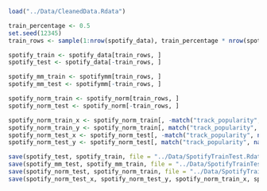 
```r
load("../Data/CleanedData.Rdata")
```

```r
train_percentage <- 0.5
set.seed(12345)
train_rows <- sample(1:nrow(spotify_data), train_percentage * nrow(spotify_data))

spotify_train <- spotify_data[train_rows, ]
spotify_test <- spotify_data[-train_rows, ]

spotify_mm_train <- spotifymm[train_rows, ]
spotify_mm_test <- spotifymm[-train_rows, ]

spotify_norm_train <- spotify_norm[train_rows, ]
spotify_norm_test <- spotify_norm[-train_rows, ]

spotify_norm_train_x <- spotify_norm_train[, -match("track_popularity", names(spotify_norm_train))]
spotify_norm_train_y <- spotify_norm_train[, match("track_popularity", names(spotify_norm_train))]
spotify_norm_test_x <- spotify_norm_test[, -match("track_popularity", names(spotify_norm_test))]
spotify_norm_test_y <- spotify_norm_test[, match("track_popularity", names(spotify_norm_test))]
```

```r
save(spotify_test, spotify_train, file = "../Data/SpotifyTrainTest.Rdata")
save(spotify_mm_test, spotify_mm_train, file = "../Data/SpotifyTrainTestMM.Rdata")
save(spotify_norm_test, spotify_norm_train, file = "../Data/SpotifyTrainTestNorm.Rdata")
save(spotify_norm_test_x, spotify_norm_test_y, spotify_norm_train_x, spotify_norm_train_y, file = "../Data/SpotifyTrainTestNormXY.Rdata")
```

